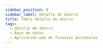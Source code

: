 ```yaml
---
sidebar_position: 8
sidebar_label: Detalle de ahorro
title: Tabla detalle de ahorro
tags:
  - detalle de ahorro
  - Base de datos
  - Aplicación web de finanzas personales
---
```



<Title nameTable="savings_details" />

Esta tabla detalla los movimientos realizados para un ahorro en especifico.

## Columnas

<Field field="id" types="INT" isUnique isPrimaryKey comments="Clave primario" />

<Field field="egress_id" types="INT" isForeignKey comments="Clave foráneo" />

<Field field="saving_id" types="INT" isForeignKey comments="Clave foráneo" />

<Field field="user_id" types="INT" isForeignKey comments="Clave foráneo" />

<Field
  field="quantity"
  types="double"
  comments="Cantidad de aporte al ahorro."
/>

<Field
  field="observation"
  types="VARCHAR(255)"
  comments="Observaciones de la operación."
/>

<Field
  field="created_date"
  types="TIMESTAMP"
  comments="Información de auditoria, Fecha de creación del registro."
/>

<Field
  field="updated_date"
  isNull
  types="TIMESTAMP"
  comments="Información de auditoria, Fecha de actualización del registro."
/>

<Field
  field="deleted_date"
  isNull
  types="TIMESTAMP"
  comments="Información de auditoria, Fecha de eliminación del registro."
/>

## Indexes

<Index indexName="pkSaving" isPrimaryKey />

<Index indexName="ukSaving" isUnique />

## Relaciones

<Relationship
  table="savings_details"
  cardinality="➡1:N➡"
  foreign="users"
  constraint=""
  relationship="1:N"
  field_id="id"
/>

<Relationship
  table="savings_details"
  cardinality="➡1:N➡"
  foreign="egresses"
  constraint="fkSavingDetailEgress"
  relationship="1:N"
  field_id="id"
/>

<Relationship
  table="savings_details"
  cardinality="➡1:N➡"
  foreign="saving"
  constraint="fkSavingDetailSaving"
  relationship="1:N"
  field_id="id"
/>
